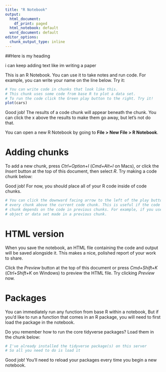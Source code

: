 ```yaml
---
title: "R Notebook"
output:
  html_document:
    df_print: paged
  html_notebook: default
  word_document: default
editor_options:
  chunk_output_type: inline
---
```

##Here is my heading

i can keep adding text like im writing a paper

This is an R Notebook. You can use it to take notes and run code. For example, you can write your name on the line below. Try it: 


```r
# You can write code in chunks that look like this.
# This chunk uses some code from base R to plot a data set.
# To run the code click the Green play button to the right. Try it!
plot(cars)
```

Good job! The results of a code chunk will appear beneath the chunk. You can click the x above the results to make them go away, but let's not do that.

You can open a new R Notebook by going to **File > New File > R Notebook**.

# Adding chunks

To add a new chunk, press *Ctrl+Option+I* (*Cmd+Alt+I* on Macs), or click the *Insert* button at the top of this document, then select *R*. 
Try making a code chunk below:



Good job! For now, you should place all of your R code inside of code chunks.

```r
# You can click the downward facing arrow to the left of the play button to run
# every chunk above the current code chunk. This is useful if the code in your
# chunk depends on the code in previous chunks. For example, if you use an
# object or data set made in a previous chunk.
```

# HTML version

When you save the notebook, an HTML file containing the code and output will be saved alongside it. This makes a nice, polished report of your work to share.

Click the *Preview* button at the top of this document or press *Cmd+Shift+K* (*Ctrl+Shift+K* on Windows) to preview the HTML file. Try clicking *Preview* now.

# Packages

You can immediately run any function from base R within a notebook, But if you'd like to run a function that comes in an R package, you will need to first load the package in the notebook.

Do you remember how to run the core tidyverse packages? Load them in the chunk below:

```r
# I've already installed the tidyverse package(s) on this server
# So all you need to do is load it
```

Good job! You'll need to reload your packages every time you begin a new notebook.



